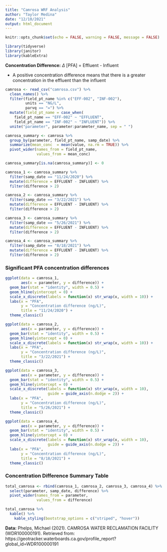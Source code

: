 ```yaml
---
title: "Camrosa WRF Analysis"
author: "Taylor Medina"
date: "12/10/2021"
output: html_document
---
```


```r
knitr::opts_chunk$set(echo = FALSE, warning = FALSE, message = FALSE)

library(tidyverse)
library(janitor)
library(kableExtra)
```

**Concentration Difference:** $\Delta$ [PFA] = Effluent - Influent

- A positive concentration difference means that there is a greater concentration in the effluent than the influent

```r
camrosa <- read_csv("camrosa.csv") %>% 
  clean_names() %>% 
  filter(field_pt_name %in% c("EFF-002", "INF-002"),
         units == "NG/L",
         parvq == "=") %>% 
  mutate(field_pt_name = case_when(
    field_pt_name == "EFF-002" ~ "EFFLUENT",
    field_pt_name == "INF-002" ~ "INFLUENT")) %>% 
  unite("parameter", parameter:parameter_name, sep = " ")
```

```r
camrosa_summary <- camrosa %>% 
  group_by(parameter, field_pt_name, samp_date) %>% 
  summarize(mean_conc  = mean(value, na.rm = TRUE)) %>% 
  pivot_wider(names_from = field_pt_name,
              values_from = mean_conc)

camrosa_summary[is.na(camrosa_summary)] <- 0

camrosa_1 <- camrosa_summary %>% 
  filter(samp_date == "11/24/2020") %>% 
  mutate(difference = EFFLUENT - INFLUENT) %>% 
  filter(difference > 2)

camrosa_2 <- camrosa_summary %>% 
  filter(samp_date == "3/22/2021") %>% 
  mutate(difference = EFFLUENT - INFLUENT) %>% 
  filter(difference > 2)

camrosa_3 <- camrosa_summary %>% 
  filter(samp_date == "5/26/2021") %>% 
  mutate(difference = EFFLUENT - INFLUENT) %>% 
  filter(difference > 2)

camrosa_4 <- camrosa_summary %>% 
  filter(samp_date == "8/18/2021") %>% 
  mutate(difference = EFFLUENT - INFLUENT) %>% 
  filter(difference > 2)
```

### Significant PFA concentration differences
```r
ggplot(data = camrosa_1, 
       aes(x = parameter, y = difference)) +
  geom_bar(stat = "identity", width = 0.5) +
  geom_hline(yintercept = 0) +
  scale_x_discrete(labels = function(x) str_wrap(x, width = 10)) +
  labs(x = "PFA",
       y = "Concentration difference (ng/L)",
       title = "11/24/2020") +
  theme_classic()

ggplot(data = camrosa_2, 
       aes(x = parameter, y = difference)) +
  geom_bar(stat = "identity", width = 0.5) +
  geom_hline(yintercept = 0) +
  scale_x_discrete(labels = function(x) str_wrap(x, width = 10)) +
  labs(x = "PFA",
       y = "Concentration difference (ng/L)",
       title = "3/22/2021") +
  theme_classic()

ggplot(data = camrosa_3, 
       aes(x = parameter, y = difference)) +
  geom_bar(stat = "identity", width = 0.5) +
  geom_hline(yintercept = 0) +
  scale_x_discrete(labels = function(x) str_wrap(x, width = 10),
                   guide = guide_axis(n.dodge = 2)) +
  labs(x = "PFA",
       y = "Concentration difference (ng/L)",
       title = "5/26/2021") +
  theme_classic()

ggplot(data = camrosa_4, 
       aes(x = parameter, y = difference)) +
  geom_bar(stat = "identity", width = 0.5) +
  geom_hline(yintercept = 0) +
  scale_x_discrete(labels = function(x) str_wrap(x, width = 10),
                   guide = guide_axis(n.dodge = 2)) +
  labs(x = "PFA",
       y = "Concentration difference (ng/L)",
       title = "8/18/2021") +
  theme_classic()
```



### Concentration Difference Summary Table
```r
total_camrosa <- rbind(camrosa_1, camrosa_2, camrosa_3, camrosa_4) %>% 
  select(parameter, samp_date, difference) %>% 
  pivot_wider(names_from = parameter,
              values_from = difference)

total_camrosa %>% 
  kable() %>% 
    kable_styling(bootstrap_options = c("striped", "hover"))
```

**Data:** Phelps, Michael (2021). CAMROSA WATER RECLAMATION FACILITY (WDR100000191). Retrieved from: https://geotracker.waterboards.ca.gov/profile_report?global_id=WDR100000191